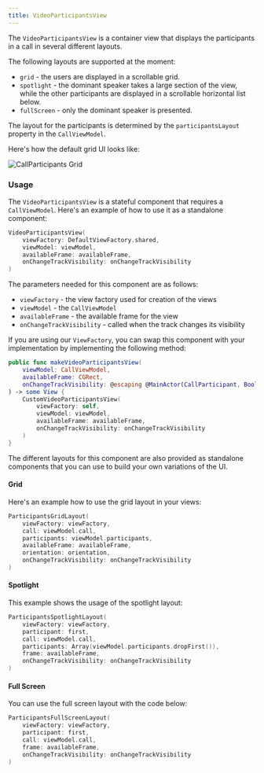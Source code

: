 ```yaml
---
title: VideoParticipantsView
---
```


The `VideoParticipantsView` is a container view that displays the participants in a call in several different layouts. 

The following layouts are supported at the moment:
- `grid` - the users are displayed in a scrollable grid.
- `spotlight` - the dominant speaker takes a large section of the view, while the other participants are displayed in a scrollable horizontal list below.
- `fullScreen` - only the dominant speaker is presented.

The layout for the participants is determined by the `participantsLayout` property in the `CallViewModel`.

Here's how the default grid UI looks like:

![CallParticipants Grid](https://user-images.githubusercontent.com/17215808/223418304-d21a2018-f0d2-4d37-afd0-87ef071e49b6.png)

### Usage

The `VideoParticipantsView` is a stateful component that requires a `CallViewModel`. Here's an example of how to use it as a standalone component:

```swift
VideoParticipantsView(
    viewFactory: DefaultViewFactory.shared,
    viewModel: viewModel,
    availableFrame: availableFrame,
    onChangeTrackVisibility: onChangeTrackVisibility
)
```

The parameters needed for this component are as follows:
- `viewFactory` - the view factory used for creation of the views
- `viewModel` - the `CallViewModel`
- `availableFrame` - the available frame for the view
- `onChangeTrackVisibility` - called when the track changes its visibility

If you are using our `ViewFactory`, you can swap this component with your implementation by implementing the following method:

```swift
public func makeVideoParticipantsView(
    viewModel: CallViewModel,
    availableFrame: CGRect,
    onChangeTrackVisibility: @escaping @MainActor(CallParticipant, Bool) -> Void
) -> some View {
    CustomVideoParticipantsView(
        viewFactory: self,
        viewModel: viewModel,
        availableFrame: availableFrame,
        onChangeTrackVisibility: onChangeTrackVisibility
    )
}
```

The different layouts for this component are also provided as standalone components that you can use to build your own variations of the UI.

#### Grid

Here's an example how to use the grid layout in your views:

```swift
ParticipantsGridLayout(
    viewFactory: viewFactory,
    call: viewModel.call,
    participants: viewModel.participants,
    availableFrame: availableFrame,
    orientation: orientation,
    onChangeTrackVisibility: onChangeTrackVisibility
)
```

#### Spotlight

This example shows the usage of the spotlight layout:

```swift
ParticipantsSpotlightLayout(
    viewFactory: viewFactory,
    participant: first,
    call: viewModel.call,
    participants: Array(viewModel.participants.dropFirst()),
    frame: availableFrame,
    onChangeTrackVisibility: onChangeTrackVisibility
)
```

#### Full Screen

You can use the full screen layout with the code below:

```swift
ParticipantsFullScreenLayout(
    viewFactory: viewFactory,
    participant: first,
    call: viewModel.call,
    frame: availableFrame,
    onChangeTrackVisibility: onChangeTrackVisibility
)
```